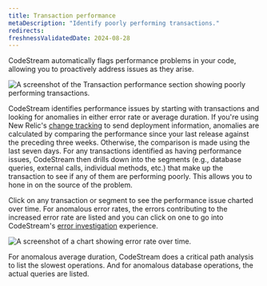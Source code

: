 ```yaml
---
title: Transaction performance
metaDescription: "Identify poorly performing transactions."
redirects:
freshnessValidatedDate: 2024-08-28
---
```


CodeStream automatically flags performance problems in your code, allowing you to proactively address issues as they arise.

<img
  title="Transaction performance section showing poorly performing transactions"
  alt="A screenshot of the Transaction performance section showing poorly performing transactions."
  src="/images/codestream_screenshot-crop_code-level-anomalies.webp"
/>

CodeStream identifies performance issues by starting with transactions and looking for anomalies in either error rate or average duration. If you're using New Relic's [change tracking](/docs/change-tracking/change-tracking-introduction/) to send deployment information, anomalies are calculated by comparing the performance since your last release against the preceding three weeks. Otherwise, the comparison is made using the last seven days. For any transactions identified as having performance issues, CodeStream then drills down into the segments (e.g., database queries, external calls, individual methods, etc.) that make up the transaction to see if any of them are performing poorly. This allows you to hone in on the source of the problem.

Click on any transaction or segment to see the performance issue charted over time. For anomalous error rates, the errors contributing to the increased error rate are listed and you can click on one to go into CodeStream's [error investigation]() experience.

<img
  title="Chart of anomalous error rate over time"
  alt="A screenshot of a chart showing error rate over time."
  src="/images/codestream_screenshot-crop_anomalous-errorrate.webp"
/>

For anomalous average duration, CodeStream does a critical path analysis to list the slowest operations. And for anomalous database operations, the actual queries are listed.
